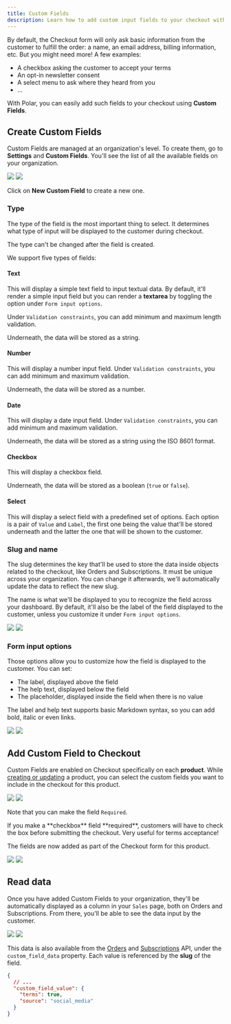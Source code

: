 ```yaml
---
title: Custom Fields
description: Learn how to add custom input fields to your checkout with Polar
---
```


By default, the Checkout form will only ask basic information from the customer to fulfill the order: a name, an email address, billing information, etc. But you might need more! A few examples:

- A checkbox asking the customer to accept your terms
- An opt-in newsletter consent
- A select menu to ask where they heard from you
- ...

With Polar, you can easily add such fields to your checkout using **Custom Fields**.

## Create Custom Fields

Custom Fields are managed at an organization's level. To create them, go to **Settings** and **Custom Fields**. You'll see the list of all the available fields on your organization.

<img
  className="block dark:hidden"
  src="/assets/features/custom-fields/custom_fields.light.png"
/>
<img
  className="hidden dark:block"
  src="/assets/features/custom-fields/custom_fields.dark.png"
/>

Click on **New Custom Field** to create a new one.

### Type

The type of the field is the most important thing to select. It determines what type of input will be displayed to the customer during checkout.

The type can't be changed after the field is created.

We support five types of fields:

#### Text

This will display a simple text field to input textual data. By default, it'll render a simple input field but you can render a **textarea** by toggling the option under `Form input options`.

Under `Validation constraints`, you can add minimum and maximum length validation.

Underneath, the data will be stored as a string.

#### Number

This will display a number input field. Under `Validation constraints`, you can add minimum and maximum validation.

Underneath, the data will be stored as a number.

#### Date

This will display a date input field. Under `Validation constraints`, you can add minimum and maximum validation.

Underneath, the data will be stored as a string using the ISO 8601 format.

#### Checkbox

This will display a checkbox field.

Underneath, the data will be stored as a boolean (`true` or `false`).

#### Select

This will display a select field with a predefined set of options. Each option is a pair of `Value` and `Label`, the first one being the value that'll be stored underneath and the latter the one that will be shown to the customer.

### Slug and name

The slug determines the key that'll be used to store the data inside objects related to the checkout, like Orders and Subscriptions. It must be unique across your organization. You can change it afterwards, we'll automatically update the data to reflect the new slug.

The name is what we'll be displayed to you to recognize the field across your dashboard. By default, it'll also be the label of the field displayed to the customer, unless you customize it under `Form input options`.

<img
  className="block dark:hidden"
  src="/assets/features/custom-fields/create_custom_field.light.png"
/>
<img
  className="hidden dark:block"
  src="/assets/features/custom-fields/create_custom_field.dark.png"
/>

### Form input options

Those options allow you to customize how the field is displayed to the customer. You can set:

- The label, displayed above the field
- The help text, displayed below the field
- The placeholder, displayed inside the field when there is no value

The label and help text supports basic Markdown syntax, so you can add bold, italic or even links.

<img
  className="block dark:hidden"
  src="/assets/features/custom-fields/label_markdown.light.png"
/>
<img
  className="hidden dark:block"
  src="/assets/features/custom-fields/label_markdown.dark.png"
/>

## Add Custom Field to Checkout

Custom Fields are enabled on Checkout specifically on each **product**. While [creating or updating](/docs/products/create) a product, you can select the custom fields you want to include in the checkout for this product.

<img
  className="block dark:hidden"
  src="/assets/features/custom-fields/add_custom_field.light.png"
/>
<img
  className="hidden dark:block"
  src="/assets/features/custom-fields/add_custom_field.dark.png"
/>

Note that you can make the field `Required`.

<Tip>
  If you make a **checkbox** field **required**, customers will have to check
  the box before submitting the checkout. Very useful for terms acceptance!
</Tip>

The fields are now added as part of the Checkout form for this product.

<img
  className="block dark:hidden"
  src="/assets/features/custom-fields/custom_fields_checkout.light.png"
/>
<img
  className="hidden dark:block"
  src="/assets/features/custom-fields/custom_fields_checkout.dark.png"
/>

## Read data

Once you have added Custom Fields to your organization, they'll be automatically displayed as a column in your `Sales` page, both on Orders and Subscriptions. From there, you'll be able to see the data input by the customer.

<img
  className="block dark:hidden"
  src="/assets/features/custom-fields/custom_field_data.light.png"
/>
<img
  className="hidden dark:block"
  src="/assets/features/custom-fields/custom_field_data.dark.png"
/>

This data is also available from the [Orders](/api-reference/orders/get) and [Subscriptions](/api-reference/subscriptions/get) API, under the `custom_field_data` property. Each value is referenced by the **slug** of the field.

```json
{
  // ...
  "custom_field_value": {
    "terms": true,
    "source": "social_media"
  }
}
```
